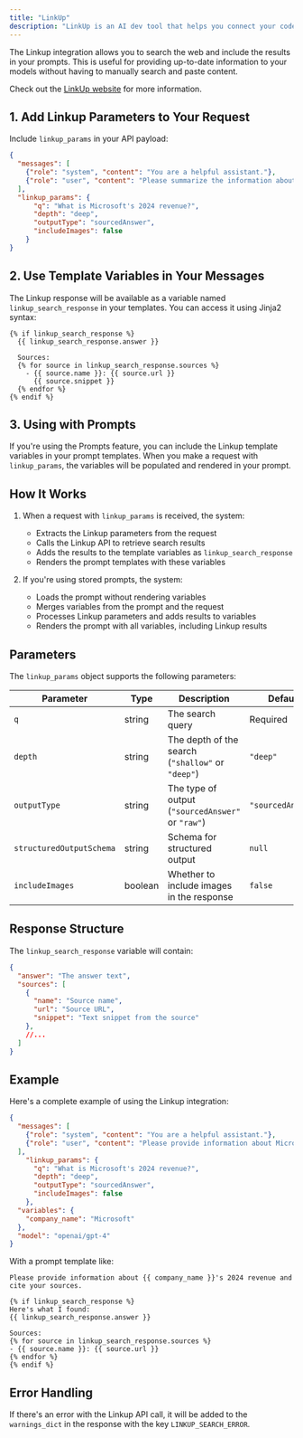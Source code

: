 ```yaml
---
title: "LinkUp"
description: "LinkUp is an AI dev tool that helps you connect your code with your LLM. It's a platform that allows you to connect your code with your LLM and get observability."
---
```


The Linkup integration allows you to search the web and include the results in your prompts. This is useful for providing up-to-date information to your models without having to manually search and paste content.

Check out the [LinkUp website](https://www.linkup.so/) for more information.

## 1. Add Linkup Parameters to Your Request

Include `linkup_params` in your API payload:

```json
{
  "messages": [
    {"role": "system", "content": "You are a helpful assistant."},
    {"role": "user", "content": "Please summarize the information about Microsoft's 2024 revenue: {% if linkup_search_response %}{{ linkup_search_response.answer }}{% endif %}"}
  ],
  "linkup_params": {
      "q": "What is Microsoft's 2024 revenue?",
      "depth": "deep",
      "outputType": "sourcedAnswer",
      "includeImages": false
    }
}
```

## 2. Use Template Variables in Your Messages

The Linkup response will be available as a variable named `linkup_search_response` in your templates. You can access it using Jinja2 syntax:

```
{% if linkup_search_response %}
  {{ linkup_search_response.answer }}
  
  Sources:
  {% for source in linkup_search_response.sources %}
    - {{ source.name }}: {{ source.url }}
      {{ source.snippet }}
  {% endfor %}
{% endif %}
```

## 3. Using with Prompts

If you're using the Prompts feature, you can include the Linkup template variables in your prompt templates. When you make a request with `linkup_params`, the variables will be populated and rendered in your prompt.

## How It Works

1. When a request with `linkup_params` is received, the system:
   - Extracts the Linkup parameters from the request
   - Calls the Linkup API to retrieve search results
   - Adds the results to the template variables as `linkup_search_response`
   - Renders the prompt templates with these variables

2. If you're using stored prompts, the system:
   - Loads the prompt without rendering variables
   - Merges variables from the prompt and the request
   - Processes Linkup parameters and adds results to variables
   - Renders the prompt with all variables, including Linkup results

## Parameters

The `linkup_params` object supports the following parameters:

| Parameter | Type | Description | Default |
|-----------|------|-------------|---------|
| `q` | string | The search query | Required |
| `depth` | string | The depth of the search (`"shallow"` or `"deep"`) | `"deep"` |
| `outputType` | string | The type of output (`"sourcedAnswer"` or `"raw"`) | `"sourcedAnswer"` |
| `structuredOutputSchema` | string | Schema for structured output | `null` |
| `includeImages` | boolean | Whether to include images in the response | `false` |

## Response Structure

The `linkup_search_response` variable will contain:

```json
{
  "answer": "The answer text",
  "sources": [
    {
      "name": "Source name",
      "url": "Source URL",
      "snippet": "Text snippet from the source"
    },
    //...
  ]
}
```

## Example

Here's a complete example of using the Linkup integration:

```json
{
  "messages": [
    {"role": "system", "content": "You are a helpful assistant."},
    {"role": "user", "content": "Please provide information about Microsoft's 2024 revenue and cite your sources."}
  ],
    "linkup_params": {
      "q": "What is Microsoft's 2024 revenue?",
      "depth": "deep",
      "outputType": "sourcedAnswer",
      "includeImages": false
    },
  "variables": {
    "company_name": "Microsoft"
  },
  "model": "openai/gpt-4"
}
```

With a prompt template like:

```
Please provide information about {{ company_name }}'s 2024 revenue and cite your sources.

{% if linkup_search_response %}
Here's what I found:
{{ linkup_search_response.answer }}

Sources:
{% for source in linkup_search_response.sources %}
- {{ source.name }}: {{ source.url }}
{% endfor %}
{% endif %}
```

## Error Handling

If there's an error with the Linkup API call, it will be added to the `warnings_dict` in the response with the key `LINKUP_SEARCH_ERROR`. 